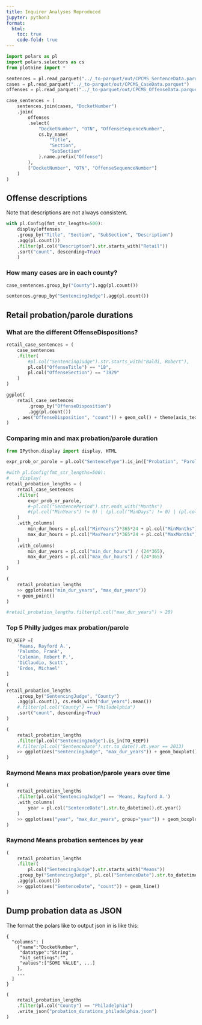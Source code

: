 ```yaml
---
title: Inquirer Analyses Reproduced
jupyter: python3
format:
  html:
    toc: true
    code-fold: true
---
```



```python
import polars as pl
import polars.selectors as cs
from plotnine import *

sentences = pl.read_parquet("../_to-parquet/out/CPCMS_SentenceData.parquet")
cases = pl.read_parquet("../_to-parquet/out/CPCMS_CaseData.parquet")
offenses = pl.read_parquet("../_to-parquet/out/CPCMS_OffenseData.parquet")

case_sentences = (
    sentences.join(cases, "DocketNumber")
    .join(
        offenses
        .select(
            "DocketNumber", "OTN", "OffenseSequenceNumber",
            cs.by_name(
                "Title",
                "Section", 
                "SubSection"
            ).name.prefix("Offense")
        ),
        ["DocketNumber", "OTN", "OffenseSequenceNumber"]
    )
)
```

## Offense descriptions

Note that descriptions are not always consistent.

```python
with pl.Config(fmt_str_lengths=500):
    display(offenses
    .group_by("Title", "Section", "SubSection", "Description")
    .agg(pl.count())
    .filter(pl.col("Description").str.starts_with("Retail"))
    .sort("count", descending=True)
    )
```

### How many cases are in each county?

```python
case_sentences.group_by("County").agg(pl.count())
```



```python
sentences.group_by("SentencingJudge").agg(pl.count())

```

## Retail probation/parole durations

### What are the different OffenseDispositions?

```python
retail_case_sentences = (
    case_sentences
    .filter(
        #pl.col("SentencingJudge").str.starts_with("Baldi, Robert"),
        pl.col("OffenseTitle") == "18",
        pl.col("OffenseSection") == "3929"
    )
)

ggplot(
    retail_case_sentences
        .group_by("OffenseDisposition")
        .agg(pl.count())
    , aes("OffenseDisposition", "count")) + geom_col() + theme(axis_text_x = element_text(angle = 45, hjust=1)
)
```

### Comparing min and max probation/parole duration

```python
from IPython.display import display, HTML

expr_prob_or_parole = pl.col("SentenceType").is_in(["Probation", "Parole"])

#with pl.Config(fmt_str_lengths=500):
#    display(
retail_probation_lengths = (
    retail_case_sentences
    .filter(
        expr_prob_or_parole,
        #~pl.col("SentencePeriod").str.ends_with("Months")
        #(pl.col("MinYears") != 0) | (pl.col("MinDays") != 0) | (pl.col("MinHours") != 0)
    )
    .with_columns(
        min_dur_hours = pl.col("MinYears")*365*24 + pl.col("MinMonths")*30*24 + pl.col("MinDays")*24 + pl.col("MinHours"),
        max_dur_hours = pl.col("MaxYears")*365*24 + pl.col("MaxMonths")*30*24 + pl.col("MaxDays")*24 + pl.col("MaxHours"),
    )
    .with_columns(
        min_dur_years = pl.col("min_dur_hours") / (24*365),
        max_dur_years = pl.col("max_dur_hours") / (24*365)
    )
)

(
    retail_probation_lengths
    >> ggplot(aes("min_dur_years", "max_dur_years"))
    + geom_point()
)
```


```python
#retail_probation_lengths.filter(pl.col("max_dur_years") > 20)
```


### Top 5 Philly judges max probation/parole

```python
TO_KEEP =[
    'Means, Rayford A.',
    'Palumbo, Frank',
    'Coleman, Robert P.',
    'DiClaudio, Scott',
    'Erdos, Michael'
] 

(
retail_probation_lengths
    .group_by("SentencingJudge", "County")
    .agg(pl.count(), cs.ends_with("dur_years").mean())
    #.filter(pl.col("County") == "Philadelphia")
    .sort("count", descending=True)
)

```

```python
(
    retail_probation_lengths
    .filter(pl.col("SentencingJudge").is_in(TO_KEEP))
    #.filter(pl.col("SentenceDate").str.to_date().dt.year == 2013)
    >> ggplot(aes("SentencingJudge", "max_dur_years")) + geom_boxplot()
)

```

### Raymond Means max probation/parole years over time

```python
(
    retail_probation_lengths
    .filter(pl.col("SentencingJudge") == 'Means, Rayford A.')
    .with_columns(
        year = pl.col("SentenceDate").str.to_datetime().dt.year()
    )
    >> ggplot(aes("year", "max_dur_years", group="year")) + geom_boxplot()
)
```

### Raymond Means probation sentences by year

```python
(
    retail_probation_lengths
    .filter(
        pl.col("SentencingJudge").str.starts_with("Means"))
    .group_by("SentencingJudge", pl.col("SentenceDate").str.to_datetime().dt.year())
    .agg(pl.count())
    >> ggplot(aes("SentenceDate", "count")) + geom_line()
)
```

## Dump probation data as JSON

The format the polars like to output json in is like this:

```
{
  "columns": [
    {"name":"DocketNumber",
     "datatype":"String",
     "bit_settings":"",
     "values":["SOME VALUE", ...]
    },
    ...
  ]
}
```


```python
(
    retail_probation_lengths
    .filter(pl.col("County") == "Philadelphia")
    .write_json("probation_durations_philadelphia.json")
)
```